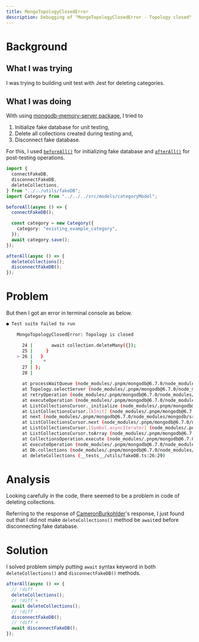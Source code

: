 ```yaml
---
title: MongoTopologyClosedError
description: Debugging of "MongoTopologyClosedError - Topology closed" error
---
```


# Background

## What I was trying

I was trying to building unit test with Jest for deleting categories.

## What I was doing

With using [mongodb-memory-server package](https://www.npmjs.com/package/mongodb-memory-server), I tried to

1. Initialize fake database for unit testing,
2. Delete all collections created during testing and,
3. Disconnect fake database.

For this, I used [`beforeAll()`](https://jestjs.io/docs/api#beforeallfn-timeout) for initializing fake database and [`afterAll()`](https://jestjs.io/docs/api#afterallfn-timeout) for post-testing operations.

```ts deleteCategory.test.ts
import {
  connectFakeDB,
  disconnectFakeDB,
  deleteCollections,
} from "../../utils/fakeDB";
import Category from "../../../src/models/categoryModel";

beforeAll(async () => {
  connectFakeDB();

  const category = new Category({
    category: "existing_example_category",
  });
  await category.save();
});

afterAll(async () => {
  deleteCollections();
  disconnectFakeDB();
});
```

# Problem

But then I got an error in terminal console as below.

```bash
● Test suite failed to run

    MongoTopologyClosedError: Topology is closed

      24 |       await collection.deleteMany({});
      25 |     }
    > 26 |   }
         |    ^
      27 | };
      28 |

      at processWaitQueue (node_modules/.pnpm/mongodb@6.7.0/node_modules/mongodb/src/sdam/topology.ts:918:42)
      at Topology.selectServer (node_modules/.pnpm/mongodb@6.7.0/node_modules/mongodb/src/sdam/topology.ts:601:5)
      at retryOperation (node_modules/.pnpm/mongodb@6.7.0/node_modules/mongodb/src/operations/execute_operation.ts:266:33)
      at executeOperation (node_modules/.pnpm/mongodb@6.7.0/node_modules/mongodb/src/operations/execute_operation.ts:199:20)
      at ListCollectionsCursor._initialize (node_modules/.pnpm/mongodb@6.7.0/node_modules/mongodb/src/cursor/list_collections_cursor.ts:44:22)
      at ListCollectionsCursor.[kInit] (node_modules/.pnpm/mongodb@6.7.0/node_modules/mongodb/src/cursor/abstract_cursor.ts:657:21)
      at next (node_modules/.pnpm/mongodb@6.7.0/node_modules/mongodb/src/cursor/abstract_cursor.ts:763:7)
      at ListCollectionsCursor.next (node_modules/.pnpm/mongodb@6.7.0/node_modules/mongodb/src/cursor/abstract_cursor.ts:401:12)
      at ListCollectionsCursor.[Symbol.asyncIterator] (node_modules/.pnpm/mongodb@6.7.0/node_modules/mongodb/src/cursor/abstract_cursor.ts:312:26)
      at ListCollectionsCursor.toArray (node_modules/.pnpm/mongodb@6.7.0/node_modules/mongodb/src/cursor/abstract_cursor.ts:449:22)
      at CollectionsOperation.execute (node_modules/.pnpm/mongodb@6.7.0/node_modules/mongodb/src/operations/collections.ts:31:23)
      at executeOperation (node_modules/.pnpm/mongodb@6.7.0/node_modules/mongodb/src/operations/execute_operation.ts:168:14)
      at Db.collections (node_modules/.pnpm/mongodb@6.7.0/node_modules/mongodb/src/db.ts:418:12)
      at deleteCollections (__tests__/utils/fakeDB.ts:26:29)
```

# Analysis

Looking carefully in the code, there seemed to be a problem in code of deleting collections.

Referring to the response of [CameronBurkohlder](https://stackoverflow.com/a/59959176/13121145)'s response, I just found out that I did not make `deleteCollections()` method be `await`ed before disconnecting fake database.

# Solution

I solved problem simply putting `await` syntax keyword in both `deleteCollections()` and `disconnectFakeDB()` methods.

```ts deleteCategory.test.ts
afterAll(async () => {
  // !diff -
  deleteCollections();
  // !diff +
  await deleteCollections();
  // !diff -
  disconnectFakeDB();
  // !diff +
  await disconnectFakeDB();
});
```
